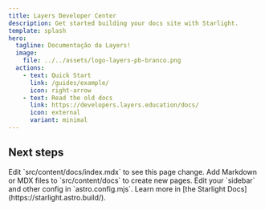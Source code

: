 ```yaml
---
title: Layers Developer Center
description: Get started building your docs site with Starlight.
template: splash	
hero:
  tagline: Documentação da Layers!
  image:
    file: ../../assets/logo-layers-pb-branco.png
  actions:
    - text: Quick Start
      link: /guides/example/
      icon: right-arrow
    - text: Read the old docs
      link: https://developers.layers.education/docs/
      icon: external
      variant: minimal
---
```



## Next steps

<CardGrid stagger>
	<Card title="Update content" icon="pencil">
		Edit `src/content/docs/index.mdx` to see this page change.
	</Card>
	<Card title="Add new content" icon="add-document">
		Add Markdown or MDX files to `src/content/docs` to create new pages.
	</Card>
	<Card title="Configure your site" icon="setting">
		Edit your `sidebar` and other config in `astro.config.mjs`.
	</Card>
	<Card title="Read the docs" icon="open-book">
		Learn more in [the Starlight Docs](https://starlight.astro.build/).
	</Card>
</CardGrid>
